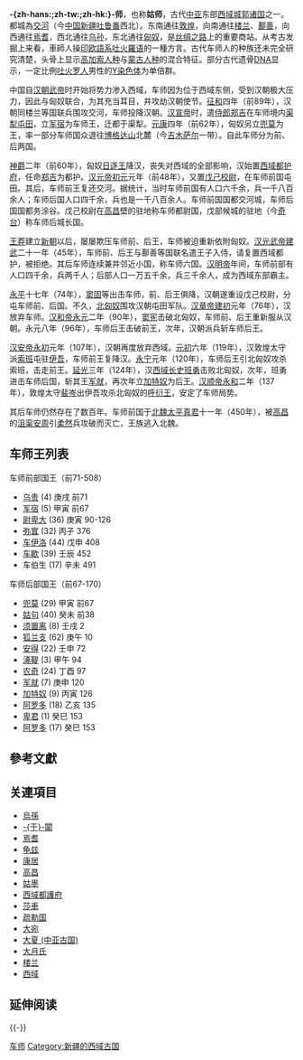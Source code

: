 {{中国历史上的新疆}}

'''-{zh-hans:{{ruby|车|jū}};zh-tw:{{ruby|車|ㄔㄜ}};zh-hk:{{ruby|車|geoi1}}}-师'''，也称'''姑师'''，古代[[中亚|中亚]]东部[[西域|西域]][[城郭诸国|城郭诸国]]之一。都城為[[交河|交河]]（今[[中国|中国]][[新疆维吾尔自治区|新疆]][[吐鲁番市|吐鲁番]]西北）。东南通往[[敦煌|敦煌]]，向南通往[[楼兰|楼兰]]、[[鄯善|鄯善]]，向西通往[[焉耆|焉耆]]，西北通往[[乌孙|乌孙]]，东北通往[[匈奴|匈奴]]，是[[丝绸之路|丝绸之路]]上的重要商站。从考古发掘上来看，車師人操[[印欧語系|印欧語系]][[吐火羅语|吐火羅语]]的一種方言。古代车师人的种族还未完全研究清楚，头骨上显示[[高加索人种|高加索人种]]与[[蒙古人种|蒙古人种]]的混合特征。部分古代遗骨[[DNA|DNA]]显示，一定比例[[吐火罗人|吐火罗人]]男性的[[Y染色体|Y染色体]]为单倍群{{link-en|R1a单倍群|Haplogroup R1a|R1a1a-M17}}。

中国自[[汉朝|汉朝]][[汉武帝|武帝]]时开始将势力渗入西域，车师因为位于西域东侧，受到汉朝极大压力，因此与匈奴联合，为其充当耳目，并攻劫汉朝使节。[[征和|征和]]四年（前89年），汉朝同楼兰等国联兵围攻交河，车师投降汉朝。[[汉宣帝|汉宣帝]]时，遣[[侍郎|侍郎]][[郑吉|郑吉]]在车师境内[[渠犂|渠犁]][[屯田制|屯田]]，立[[军宿|军宿]]为车师王，迁都于渠犁。[[元康_(西汉)|元康]]四年（前62年），匈奴另立[[兜莫|兜莫]]为王，率一部分车师国众退往[[博格达山|博格达山]]北麓（今[[吉木萨尔|吉木萨尔]]一带）。自此车师分为前、后两国。

[[神爵|神爵]]二年（前60年），匈奴[[日逐王|日逐王]]降汉，丧失对西域的全部影响，汉始置[[西域都护府|西域都护府]]，任命[[郑吉|郑吉]]为都护。[[汉元帝|汉元帝]][[初元|初元]]元年（前48年），又置[[戊己校尉|戊己校尉]]，在车师前国屯田。其后，车师前王复还交河。据统计，当时车师前国有人口六千余，兵一千八百余人；车师后国人口四千余，兵也是一千八百余人。车师前国国都交河城，车师后国国都务涂谷。戊己校尉在[[高昌|高昌]]壁的驻地称车师都尉国，戊部候城的驻地（今[[奇台|奇台]]）称车师后城长国。

[[王莽|王莽]]建立[[新朝|新朝]]以后，屡屡欺压车师前、后王，车师被迫重新依附匈奴。[[汉光武帝|汉光武帝]][[建武_(东汉)|建武]]二十一年（45年），车师前、后王与鄯善等国联名遣王子入侍，请复置西域都护，被拒绝。其后车师连续兼并邻近小国，称车师六国。[[汉明帝|汉明帝]]年间，车师前部有人口四千余，兵两千人；后部人口一万五千余，兵三千余人，成为西域东部霸主。

[[永平_(东汉)|永平]]十七年（74年），[[窦固|窦固]]等出击车师，前、后王俱降，汉朝遂重设戊己校尉，分屯车师前、后国。不久，[[北匈奴|北匈奴]]围攻汉朝屯田军队。[[汉章帝|汉章帝]][[建初_(东汉)|建初]]元年（76年），汉放弃车师。[[汉和帝|汉和帝]][[永元_(东汉)|永元]]二年（90年），[[窦宪|窦宪]]击破北匈奴，车师前、后王重新服从汉朝。永元八年（96年），车师后王击破前王，次年，汉朝派兵斩车师后王。

[[汉安帝|汉安帝]][[永初_(东汉)|永初]]元年（107年），汉朝再度放弃西域。[[元初|元初]]六年（119年），汉敦煌太守派[[索班|索班]]屯驻[[伊吾郡|伊吾]]，车师前王复降汉。[[永宁_(东汉)|永宁]]元年（120年），车师后王引北匈奴攻杀索班，击走前王。[[延光|延光]]三年（124年），汉[[西域长史|西域长史]][[班勇|班勇]]击败北匈奴，次年，班勇进击车师后国，斩其王[[军就|军就]]，再次年立[[加特奴|加特奴]]为后王。[[汉顺帝|汉顺帝]][[永和_(汉顺帝)|永和]]二年（137年），敦煌太守[[裴岑|裴岑]]出伊吾攻杀北匈奴的[[呼衍王|呼衍王]]，安定了车师局势。

其后车师仍然存在了数百年。车师前国于[[北魏|北魏]][[太平真君|太平真君]]十一年（450年），被[[高昌|高昌]]的[[沮渠安周|沮渠安周]]引[[柔然|柔然]]兵攻破而灭亡，王族逃入北魏。

==车师王列表==
; 车师前部国王（前71-508）
*[[乌贵|乌贵]] 	(4) 	庚戌 	前71
*[[军宿|军宿]] 	(5) 	甲寅 	前67
*[[尉卑大|尉卑大]] 	(36) 	庚寅 	90-126
*[[弥窴|弥窴]] 	(32) 	丙子 	376
*[[车伊洛|车伊洛]] 	(44) 	戊申 	408
*[[车歇|车歇]] 	(39) 	壬辰 	452
*车伯生 	(17) 	辛未 	491

; 车师后部国王（前67-170）
*[[兜莫|兜莫]] 	(29) 	甲寅 	前67
*[[姑句|姑句]] 	(40) 	癸未 	前38
*[[须置离|须置离]] 	(8) 	壬戌 	2
*[[狐兰支|狐兰支]] 	(62) 	庚午 	10
*[[安得|安得]] 	(22) 	壬申 	72
*[[涿鞮|涿鞮]] 	(3) 	甲午 	94
*[[农奇|农奇]] 	(24) 	丁酉 	97
*[[军就|军就]] 	(7) 	庚申 	120
*[[加特奴|加特奴]] 	(9) 	丙寅 	126
*[[阿罗多|阿罗多]] 	(18) 	乙亥 	135
*[[卑君|卑君]] 	(1) 	癸巳 	153
*[[阿罗多|阿罗多]] 	(17) 	癸巳 	153

== 參考文獻 ==
{{reflist}}

== 关連項目 ==
*[[烏孫|烏孫]]
*[[于阗|-{于}-闐]]
*[[焉耆|焉耆]]
*[[龟兹|龟兹]]
*[[康居|康居]]
*[[高昌|高昌]]
*[[姑墨|姑墨]]
*[[西域都護府|西域都護府]]
*[[莎車|莎車]]
*[[疏勒国|疏勒国]]
*[[大宛|大宛]]
*[[大夏_(中亚古国)|大夏 (中亚古国)]]
*[[大月氏|大月氏]]
*[[楼兰|楼兰]]
*[[西域|西域]]

== 延伸阅读 ==
{{Wikisource further reading}}

{{-}}
{{古代中北亞民族與國家}}
{{西域三十六国}}

[[Category:车师|]]
[[Category:新疆的西域古国|Category:新疆的西域古国]]